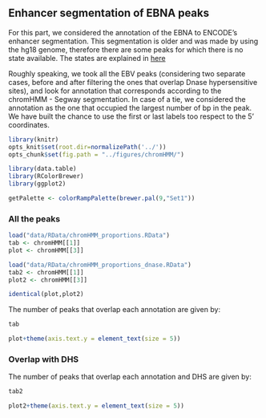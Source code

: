 
## Enhancer segmentation of EBNA peaks

For this part, we considered the annotation of the EBNA to ENCODE's
enhancer segmentation. This segmentation is older and was made by
using the hg18 genome, therefore there are some peaks for which there
is no state available. The states are explained in
[here](https://genome.ucsc.edu/cgi-bin/hgTrackUi?db=hg19&g=wgEncodeBroadHmm)

Roughly speaking, we took all the EBV peaks (considering two separate
cases, before and after filtering the ones that overlap Dnase
hypersensitive sites), and look for annotation that corresponds
according to the chromHMM - Segway segmentation. In case of a tie, we
considered the annotation as the one that occupied the largest number
of bp in the peak. We have built the chance to use the first or last
labels too respect to the 5' coordinates.

```r


library(knitr)
opts_knit$set(root.dir=normalizePath('../'))
opts_chunk$set(fig.path = "../figures/chromHMM/")

library(data.table)
library(RColorBrewer)
library(ggplot2)

getPalette <- colorRampPalette(brewer.pal(9,"Set1"))


```

### All the peaks

```r

load("data/RData/chromHMM_proportions.RData")
tab <- chromHMM[[1]]
plot <- chromHMM[[3]]

load("data/RData/chromHMM_proportions_dnase.RData")
tab2 <- chromHMM[[1]]
plot2 <- chromHMM[[3]]

```

```r
identical(plot,plot2)
```


The number of peaks that overlap each annotation are given by:

```r
tab

```

```r
plot+theme(axis.text.y = element_text(size = 5))
```

### Overlap with DHS

The number of peaks that overlap each annotation and DHS are given by:

```r
tab2

```

```r
plot2+theme(axis.text.y = element_text(size = 5))
```

